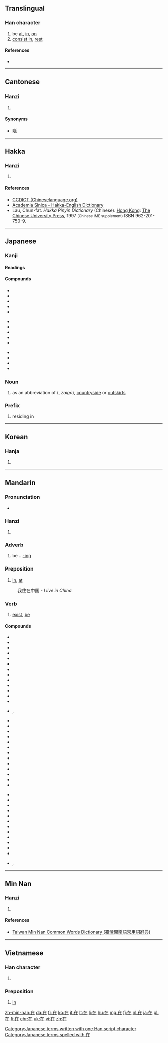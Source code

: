 ==Translingual==
{{stroke order|strokes=6}}
{{stroke order|type=animate}}

===Han character===
{{Han char|rn=32|rad=土|as=03|sn=6|four=4021<sub>4</sub>|canj=大中土 (KLG)}}

# be [[at]], [[in]], [[on]]
# [[consist in]], [[rest]]

====References====
* {{Han ref|kx=0224.181|dkj=04881|dj=0455.140|hdz=10418.070|uh=5728|ud=22312|bh=A662|bd=42594}}

----

==Cantonese==

===Hanzi===
{{yue-hanzi|jyut=[[zoi6]]|y=joi6}}

# {{defn|lang=yue|sort=土03}}

====Synonyms====
* [[喺]]

----

==Hakka==

===Hanzi===
{{hak-hanzi|poj=[[tshài]] (tshai<sup>3</sup>), [[tshoi]] (tshoi<sup>1</sup>)|gd=ts'oi<sup>1</sup>, ts'ai<sup>5</sup>, ts'ai<sup>1</sup>, hoi<sup>1</sup>, t'oi<sup>1</sup> [Meixian], ts'oi<sup>1</sup>, ts'ai<sup>6</sup> [Hailu], ts'oi<sup>1</sup>, ts'ai<sup>5</sup> [Siyan, Kwangtung], ts'oi<sup>1</sup>, ts'ai<sup>3</sup> [Bao'an], ts'ai<sup>3</sup> [Dongguan]|hpy=cai4, coi1}}

# {{defn|lang=hak|sort=土03}}

====References====
*[http://www.chineselanguage.org/dictionaries/?mode=view&module=chardict&query=%E5%9C%A8 CCDICT (Chineselanguage.org)]
*[http://minhakka.ling.sinica.edu.tw/bkg/hakyin/search.php?DETAIL=1&LIMIT=id=46783&dbname=su_tian_1&graph=2 Academia Sinica - Hakka-English Dictionary]
*Lau, Chun-fat. ''Hakka Pinyin Dictionary'' (Chinese). [[Hong Kong]]: [[w:Chinese University of Hong Kong|The Chinese University Press]], 1997 <small>(Chinese IME supplement)</small> ISBN 962-201-750-9.

----

==Japanese==

===Kanji===
{{ja-kanji|grade=5|rs=土03}}

====Readings====
{{ja-readings
|goon=[[ざい]] (zai)
|kanon=[[さい]] (sai) {{qualifier|non-[[w:Jōyō kanji|Jōyō]] reading}}
|kun=[[ある|あ.る]] ({{ja-l|在る}}, a.ru), [[あり]] (ari) {{qualifier|rare}}, [[ます|-ま.す]] ({{ja-l|在す}}, -ma.su) {{qualifier|rare}}
}}

====Compounds====
{{top3}}
* {{ja-l|在位|ざいい|zaii}}
* {{ja-l|在家|ざいけ|zaike}}
* {{ja-l|在庫|ざいこ|zaiko}}
* {{ja-l|在校|ざいこう|zaikō}}
* {{ja-l|在住|ざいじゅう|zaijū}}
{{mid3}}
* {{ja-l|在職|ざいしょく|zaishoku}}
* {{ja-l|在世|ざいせ|zaise}}
* {{ja-l|在籍|ざいせき|zaiseki}}
* {{ja-l|在宅|ざいたく|zaitaku}}
* {{ja-l|在任|ざいにん|zainin}}
{{mid3}}
* {{ja-l|在来|ざいらい|zairai}}
* {{ja-l|在留|ざいりゅう|zairyū}}
* {{ja-l|存在|そんざい|sonzai}}
* {{ja-l|在日|ざいにち|zainichi}}
{{bottom}}

===Noun===
{{ja-noun|k|hira=ざい|rom=zai|hidx=さい'}} 

# as an abbreviation of {{l|ja|在郷}} ({{l|ja|ざいごう}}, ''zaigō''), [[countryside]] or [[outskirts]]

===Prefix===
{{ja-pos|k|prefix|hira=ざい|rom=zai|hidx=さい'}} 

# residing in

[[Category:Japanese terms written with one Han script character]]
[[Category:Japanese terms spelled with 在]]

----

==Korean==

===Hanja===
{{ko-hanja|hangeul=재|rv=jae|mr=chae}}

# {{defn|lang=ko|sort=土03}}

----

==Mandarin==

===Pronunciation===
* {{audio|zh-zài.ogg|audio}}

===Hanzi===
{{cmn-hanzi|pin=[[zài]] ([[zai4]])|wg=[[tsai4|tsai<sup>4</sup>]]}}

# {{defn|lang=cmn|sort=土03}}

===Adverb===
{{cmn-adv|ts|pin=zài|pint=zai4|rs=土03}}

# be ...[[-ing]]

===Preposition===
{{cmn-prep|ts|pin=zài|pint=zai4|rs=土03}}

# [[in]], [[at]]
: 我住在中国 - ''I live in China.''

===Verb===
{{cmn-verb|ts|pin=zài|pint=zai4|rs=土03}}

# [[exist]], [[be]]

====Compounds====
{{top3}}
* {{l|cmn|在案}}
* {{l|cmn|在编}}
* {{l|cmn|在册}}
* {{l|cmn|在场|tr=zàichǎng}}
* {{l|cmn|在党}}
* {{l|cmn|在行}}
* {{l|cmn|在乎|tr=zàihu}}
* {{l|cmn|在即}}
* {{l|cmn|在家}}
* {{l|cmn|在教}}
* {{l|cmn|在劫难逃}}
* {{l|cmn|在理}}
* {{l|cmn|在内}}
* {{l|cmn|在谱}}, {{l|cmn|在谱儿}}
{{mid3}}
* {{l|cmn|在世}}
* {{l|cmn|在数}}
* {{l|cmn|在所不辞}}
* {{l|cmn|在所不计}}
* {{l|cmn|在所不惜}}
* {{l|cmn|在所难免}}
* {{l|cmn|在逃}}
* {{l|cmn|在天之灵}}
* {{l|cmn|在外}}
* {{l|cmn|在望}}
* {{l|cmn|在位}}
* {{l|cmn|在握}}
* {{l|cmn|在下}}
{{mid3}}
* {{l|cmn|在先}}
* {{l|cmn|在线}}
* {{l|cmn|在心}}
* {{l|cmn|在学}}
* {{l|cmn|在押}}
* {{l|cmn|在野}}
* {{l|cmn|在野党}}
* {{l|cmn|在业}}
* {{l|cmn|在意}}
* {{l|cmn|在于|tr=zàiyú}}
* {{l|cmn|在职}}
* {{l|cmn|在座|tr=zàizuò}}
* {{l|cmn|現在}}, {{l|cmn|现在|tr=xiànzài}}
{{bottom}}

----

==Min Nan==

===Hanzi===
{{nan-hanzi|tlpa=[[tsāi]] (tsai<sup>7</sup>)}}

# {{defn|lang=nan|sort=土03}}

====References====
*[http://twblg.dict.edu.tw/holodict_new/result_detail.jsp?n_no=2138&curpage=1&sample=%E5%9C%A8&radiobutton=1&querytarget=1&limit=20&pagenum=2&rowcount=34 Taiwan Min Nan Common Words Dictionary (臺灣閩南語常用詞辭典)]

----

==Vietnamese==

===Han character===
{{vi-hantu|tại|rs=土03}}

# {{defn|lang=vi|sort=土03}}

===Preposition===
{{head|vi|preposition|sc=Hant}}{{attention|vi|may need inflection template}}

# [[in]]

[[zh-min-nan:在]]
[[da:在]]
[[fr:在]]
[[ko:在]]
[[it:在]]
[[lt:在]]
[[li:在]]
[[hu:在]]
[[mg:在]]
[[fj:在]]
[[nl:在]]
[[ja:在]]
[[pl:在]]
[[fi:在]]
[[chr:在]]
[[uk:在]]
[[vi:在]]
[[zh:在]]